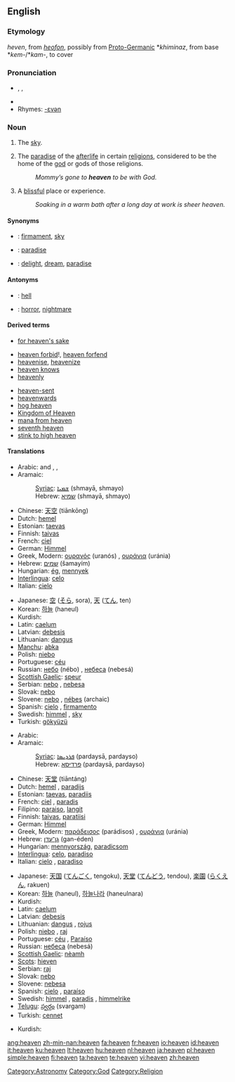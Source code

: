 {{see|heavens}}
{{wikipedia|dab=heaven (disambiguation)|heaven}}
==English==

{{rank|Henry|society|boat|798|heaven|v.|difficult|top}}

===Etymology===
{{ME.}} ''heven'', from {{OE.}} ''[[heofon]]'', possibly from [[Proto-Germanic]] *''khiminaz'', from {{PIE.}} base *''kem-''/*''kam-'', to cover

===Pronunciation===
*{{enPR|hĕv'ən}}, {{IPA|/ˈhɛvən/}}, {{SAMPA|/"hEv@n/}}
*{{audio|en-us-heaven.ogg|Audio (US)}}
*Rhymes: [[Rhymes:English:-ɛvən|-ɛvən]]

===Noun===
{{wikipedia}}
{{en-noun}}

# {{often|in plural}} The [[sky]].
# {{context|theology}} The [[paradise]] of the [[afterlife]] in certain [[religion]]s, considered to be the home of the [[god]] or gods of those religions.
#: ''Mommy’s gone to '''heaven''' to be with God.''
# {{italbrac|used without the article}} A [[blissful]] place or experience.
#:''Soaking in a warm bath after a long day at work is sheer heaven.''

====Synonyms====
*{{italbrac|sky}}: [[firmament]], [[sky]]
*{{italbrac|paradise}}: [[paradise]]
*{{italbrac|blissful place or experience}}: [[delight]], [[dream]], [[paradise]]

====Antonyms====
*{{italbrac|paradise}}: [[hell]]
*{{italbrac|blissful place or experience}}: [[horror]], [[nightmare]]

====Derived terms====
*[[for heaven's sake]]
<!--given at "heavens": *[[good heavens]]!-->
*[[heaven forbid]]!, [[heaven forfend]]
*[[heavenise]], [[heavenize]]
*[[heaven knows]]
*[[heavenly]]<!--whence "heavenly body", etc-->
<!--given at "heavens": *[[heavens above]]!-->
*[[heaven-sent]]
*[[heavenwards]]
*[[hog heaven]]
*[[Kingdom of Heaven]]
*[[mana from heaven]]
*[[seventh heaven]]
*[[stink to high heaven]]

====Translations====
{{trans-top|sky}}
*Arabic: {{ARchar|[[سماء|سَمَاء]]}} {{unicode|(samáː’)}} {{m}} and {{f}}, {{ARchar|[[سماوات|سَمَاوَات]]}} {{unicode|(samawáːt)}} {{p}}, {{ARchar|[[سموات|سَمَوَات]]}} {{unicode|(samawáːt)}} {{p}}
*Aramaic:
*:[[Syriac]]: [[ܫܡܝܐ]] (shmayā, shmayo) {{c}} {{p}}
*:Hebrew: [[שמיא]] (shmayā, shmayo) {{c}} {{p}}
*Chinese: [[天空]] (tiānkōng)
*Dutch: [[hemel]] {{m}}
*Estonian: [[taevas]]
*Finnish: [[taivas]]
*French: [[ciel]] {{m}}
*German: [[Himmel]] {{m}}
*Greek, Modern: [[ουρανός]] (uranós) {{m}}, [[ουράνια]] (uránia) {{n|p}}
*Hebrew: [[שמים]] (šamayím) {{f}}
*Hungarian: [[ég]], [[mennyek]]
*[[Interlingua]]: [[celo]]
*Italian: [[cielo]] {{m}}
{{trans-mid}}
*Japanese: [[空]] ([[そら]], sora), [[天]] ([[てん]], ten)
*Korean: [[하늘]] (haneul)
*Kurdish: {{KUchar|[[ئاسمان]]}}
*Latin: [[caelum]] {{n}}
*Latvian: [[debesis]] {{f|p}}
*Lithuanian: [[dangus]] {{m}}
*[[Manchu]]: [[abka]]
*Polish: [[niebo]] {{n}}
*Portuguese: [[céu]] {{m}}
*Russian: [[небо]] (nébo) {{n}}, [[небо|небеса]] (nebesá) {{p}}
*[[Scottish Gaelic]]: [[speur]] {{m}}
*Serbian: [[nebo]] {{n}}, [[nebesa]] {{n|p}}
*Slovak: [[nebo]] {{n}}
*Slovene: [[nebo]] {{n}}, [[nébes]] {{m}} (archaic)
*Spanish: [[cielo]] {{m}}, [[firmamento]] {{m}}
*Swedish: [[himmel#Swedish|himmel]] {{c}}, [[sky#Swedish|sky]] {{c}}
*Turkish: [[gökyüzü]]
{{trans-bottom}}

{{trans-top|paradise}}
*Arabic: {{ARchar|[[جنة|جَنّةٌ]]}} {{unicode|(jánna)}} {{f}}
*Aramaic:
*:[[Syriac]]: [[ܦܪܕܝܣܐ]] (pardaysā, pardayso) {{m}}
*:Hebrew: [[פרדיסא]] (pardaysā, pardayso) {{m}}
*Chinese: [[天堂]] (tiāntáng)
*Dutch: [[hemel]] {{m}}, [[paradijs]] {{n}}
*Estonian: [[taevas]], [[paradiis]]
*French: [[ciel]] {{m}}, [[paradis]] {{m}}
*Filipino: [[paraiso]], [[langit]]
*Finnish: [[taivas]], [[paratiisi]]
*German: [[Himmel]] {{m}}
*Greek, Modern: [[παράδεισος]] (parádisos) {{m}}, [[ουράνια]] (uránia) {{n|p}}
*Hebrew: [[גן־עדן]] (gan-éden) {{f}}
*Hungarian: [[mennyország]], [[paradicsom]]
*[[Interlingua]]: [[celo]], [[paradiso]]
*Italian: [[cielo]] {{m}}, [[paradiso]] {{m}}
{{trans-mid}}
*Japanese: [[天国]] ([[てんごく]], tengoku), [[天堂]] ([[てんどう]], tendou), [[楽園]] ([[らくえん]], rakuen)
*Korean: [[하늘]] (haneul), [[하늘나라]] (haneulnara)
*Kurdish: {{KUchar|[[به‌هه‌شت]]}}
*Latin: [[caelum]] {{n}}
*Latvian: [[debesis]] {{f|p}}
*Lithuanian: [[dangus]] {{m}}, [[rojus]] {{m}}
*Polish: [[niebo]] {{n}}, [[raj]] {{m}}
*Portuguese: [[céu]] {{m}}, [[Paraíso]] {{m}}
*Russian: [[небо|небеса]] (nebesá) {{n|p}}
*[[Scottish Gaelic]]: [[nèamh]] {{m}}
*[[Scots]]: [[hieven]]
*Serbian: [[raj]] {{f}}
*Slovak: [[nebo]] {{n}}
*Slovene: [[nebesa]] {{n|p}}
*Spanish: [[cielo]] {{m}}, [[paraíso]] {{m}}
*Swedish: [[himmel#Swedish|himmel]] {{c}}, [[paradis#Swedish|paradis]] {{n}}, [[himmelrike]] {{n}}
*[[Telugu]]: [[స్వర్గం]] (svargam)
*Turkish: [[cennet]]
{{trans-bottom}}

{{trans-top|blissful place or experience}}
{{trans-mid}}
*Kurdish: {{KUchar|[[به‌هه‌شت]]}}
{{trans-bottom}}

<!--Not an astronomical term... -->

[[Category:Astronomy]]
[[Category:God]]
[[Category:Religion]]

[[ang:heaven]]
[[zh-min-nan:heaven]]
[[fa:heaven]]
[[fr:heaven]]
[[io:heaven]]
[[id:heaven]]
[[it:heaven]]
[[ku:heaven]]
[[lt:heaven]]
[[hu:heaven]]
[[nl:heaven]]
[[ja:heaven]]
[[pl:heaven]]
[[simple:heaven]]
[[fi:heaven]]
[[ta:heaven]]
[[te:heaven]]
[[vi:heaven]]
[[zh:heaven]]
